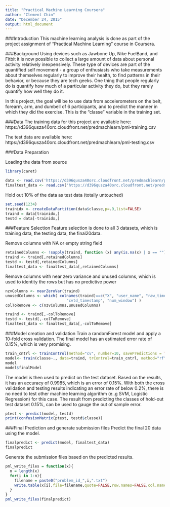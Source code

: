 ```yaml
---
title: "Practical Machine Learning Coursera"
author: "Clement Chin"
date: "December 24, 2015"
output: html_document
---
```


###Introduction
This machine learning analysis is done as part of the project assignment of "Practical Machine Learning" course in Coursera.

###Background
Using devices such as Jawbone Up, Nike FuelBand, and Fitbit it is now possible to collect a large amount of data about personal activity relatively inexpensively. These type of devices are part of the quantified self movement - a group of enthusiasts who take measurements about themselves regularly to improve their health, to find patterns in their behavior, or because they are tech geeks. One thing that people regularly do is quantify how much of a particular activity they do, but they rarely quantify how well they do it. 

In this project, the goal will be to use data from accelerometers on the belt, forearm, arm, and dumbell of 6 participants, and to predict the manner in which they did the exercise. This is the "classe" variable in the training set. 

###Data
The training data for this project are available here: 
https://d396qusza40orc.cloudfront.net/predmachlearn/pml-training.csv

The test data are available here: 
https://d396qusza40orc.cloudfront.net/predmachlearn/pml-testing.csv

###Data Preparation

Loading the data from source
```r
library(caret)

data <- read.csv('https://d396qusza40orc.cloudfront.net/predmachlearn/pml-training.csv')
finaltest_data <- read.csv('https://d396qusza40orc.cloudfront.net/predmachlearn/pml-testing.csv')
```

Hold out 10% of the data as test data (totally untouched)
```r
set.seed(1234)
trainidx <- createDataPartition(data$classe,p=.9,list=FALSE)
traind = data[trainidx,]
testd = data[-trainidx,]
```

###Feature Selection
Feature selection is done to all 3 datasets, which is training data, the testing data, the final20data.

Remove columns with NA or empty string field
```r
retainedColumns <- !sapply(traind, function (x) any(is.na(x) | x == ""))
traind <- traind[,retainedColumns]
testd <- testd[,retainedColumns]
finaltest_data <- finaltest_data[,retainedColumns]
```
Remove columns with near zero variance and unused columns, which is used to identity the rows but has no predictive power
```r
nzvColumns <- nearZeroVar(traind)
unusedColumns <- which( colnames(traind)==c("X", "user_name", "raw_timestamp_part_1", "raw_timestamp_part_2", 
                           "cvtd_timestamp", "num_window") )
colToRemove <- c(nzvColumns,unusedColumns)

traind <- traind[,-colToRemove]
testd <- testd[,-colToRemove]
finaltest_data <- finaltest_data[,-colToRemove]
```

###Model creation and validation
Train a randomForest model and apply a 10-fold cross validation.
The final model has an estimated error rate of 0.15%, which is very promising.
```r
train_cntrl <- trainControl(method="cv", number=10, savePredictions = TRUE)
model<- train(classe~., data=traind, trControl=train_cntrl, method="rf")
model
model$finalModel
```

The model is then used to predict on the test dataset. Based on the results, it has an accuracy of 0.9985, which is an error of 0.15%. With both the cross validation and testing results indicating an error rate of below 0.2%, there is no need to test other machine learning algorithm (e..g SVM, Logistic Regression) for this case.
The result from predicting the classes of hold-out test dataset 0.15%, can be used to gauge the out of sample error.
```r
ptest <- predict(model, testd)
print(confusionMatrix(ptest, testd$classe))
```

###Final Prediction and generate submission files
Predict the final 20 data using the model.
```r
finalpredict <- predict(model, finaltest_data)
finalpredict
```

Generate the submission files based on the predicted results.
```r
pml_write_files = function(x){
  n = length(x)
  for(i in 1:n){
    filename = paste0("problem_id_",i,".txt")
    write.table(x[i],file=filename,quote=FALSE,row.names=FALSE,col.names=FALSE)
  }
}
pml_write_files(finalpredict)
```
